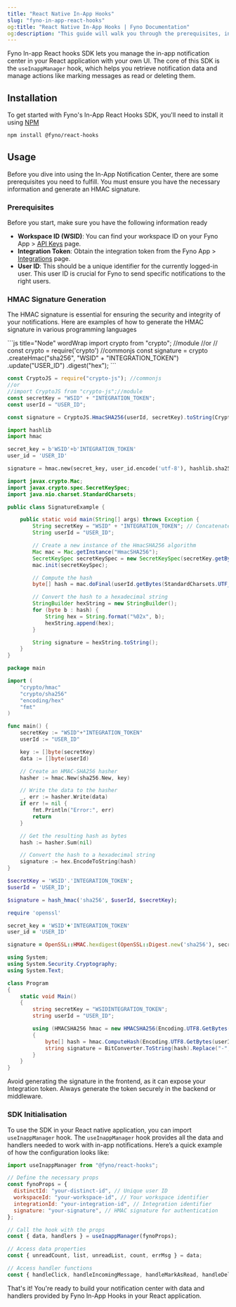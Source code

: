 ```yaml
---
title: "React Native In-App Hooks"
slug: "fyno-in-app-react-hooks"
og:title: "React Native In-App Hooks | Fyno Documentation"
og:description: "This guide will walk you through the prerequisites, installation, and step-by-step configuration required to get your mobile application ready for In-App notifications"
---
```


Fyno In-app React hooks SDK lets you manage the in-app notification center in your React application with your own UI. The core of this SDK is the `useInappManager` hook, which helps you retrieve notification data and manage actions like marking messages as read or deleting them.

## Installation

To get started with Fyno's In-App React Hooks SDK, you'll need to install it using [NPM](https://www.npmjs.com/package/@fyno/react-hooks)

```bash title="npm" wordWrap
npm install @fyno/react-hooks
```

## Usage

Before you dive into using the In-App Notification Center, there are some prerequisites you need to fulfill. You must ensure you have the necessary information and generate an HMAC signature.

### Prerequisites

Before you start, make sure you have the following information ready

- **Workspace ID (WSID)**: You can find your workspace ID on your Fyno App > [API Keys](https://app.fyno.io/api-keys) page.
- **Integration Token**: Obtain the integration token from the Fyno App > [Integrations](https://app.fyno.io/integrations) page.
- **User ID**: This should be a unique identifier for the currently logged-in user. This user ID is crucial for Fyno to send specific notifications to the right users.

### HMAC Signature Generation

The HMAC signature is essential for ensuring the security and integrity of your notifications. Here are examples of how to generate the HMAC signature in various programming languages

<CodeBlocks>
```js title="Node" wordWrap
import crypto from "crypto"; //module
//or
// const crypto = require('crypto') //commonjs
const signature = crypto
  .createHmac("sha256", "WSID" + "INTEGRATION_TOKEN")
  .update("USER_ID")
  .digest("hex");
```

```js title="JavaScript" wordWrap
const CryptoJS = require("crypto-js"); //commonjs
//or
//import CryptoJS from "crypto-js";//module
const secretKey = "WSID" + "INTEGRATION_TOKEN";
const userId = "USER_ID";

const signature = CryptoJS.HmacSHA256(userId, secretKey).toString(CryptoJS.enc.Hex);
```

```python title="Python" wordWrap
import hashlib
import hmac

secret_key = b'WSID'+b'INTEGRATION_TOKEN'
user_id = 'USER_ID'

signature = hmac.new(secret_key, user_id.encode('utf-8'), hashlib.sha256).hexdigest()
```

```java title="Java" wordWrap
import javax.crypto.Mac;
import javax.crypto.spec.SecretKeySpec;
import java.nio.charset.StandardCharsets;

public class SignatureExample {

    public static void main(String[] args) throws Exception {
        String secretKey = "WSID" + "INTEGRATION_TOKEN"; // Concatenate the secret key
        String userId = "USER_ID";

        // Create a new instance of the HmacSHA256 algorithm
        Mac mac = Mac.getInstance("HmacSHA256");
        SecretKeySpec secretKeySpec = new SecretKeySpec(secretKey.getBytes(StandardCharsets.UTF_8), "HmacSHA256");
        mac.init(secretKeySpec);

        // Compute the hash
        byte[] hash = mac.doFinal(userId.getBytes(StandardCharsets.UTF_8));

        // Convert the hash to a hexadecimal string
        StringBuilder hexString = new StringBuilder();
        for (byte b : hash) {
            String hex = String.format("%02x", b);
            hexString.append(hex);
        }

        String signature = hexString.toString();
    }
}
```

```go title="Go" wordWrap
package main

import (
	"crypto/hmac"
	"crypto/sha256"
	"encoding/hex"
	"fmt"
)

func main() {
	secretKey := "WSID"+"INTEGRATION_TOKEN"
	userId := "USER_ID"

	key := []byte(secretKey)
	data := []byte(userId)

	// Create an HMAC-SHA256 hasher
	hasher := hmac.New(sha256.New, key)

	// Write the data to the hasher
	_, err := hasher.Write(data)
	if err != nil {
		fmt.Println("Error:", err)
		return
	}

	// Get the resulting hash as bytes
	hash := hasher.Sum(nil)

	// Convert the hash to a hexadecimal string
	signature := hex.EncodeToString(hash)
}
```

```php title="PHP" wordWrap
$secretKey = 'WSID'.'INTEGRATION_TOKEN';
$userId = 'USER_ID';

$signature = hash_hmac('sha256', $userId, $secretKey);
```

```ruby title="Ruby" wordWrap
require 'openssl'

secret_key = 'WSID'+'INTEGRATION_TOKEN'
user_id = 'USER_ID'

signature = OpenSSL::HMAC.hexdigest(OpenSSL::Digest.new('sha256'), secret_key, user_id)
```

```csharp title="C#" wordWrap
using System;
using System.Security.Cryptography;
using System.Text;

class Program
{
    static void Main()
    {
        string secretKey = "WSIDINTEGRATION_TOKEN";
        string userId = "USER_ID";

        using (HMACSHA256 hmac = new HMACSHA256(Encoding.UTF8.GetBytes(secretKey))
        {
            byte[] hash = hmac.ComputeHash(Encoding.UTF8.GetBytes(userId));
            string signature = BitConverter.ToString(hash).Replace("-", "").ToLower();
        }
    }
}
```

</CodeBlocks>

<Warning title="Watch out when generating HMAC Signatures!">Avoid generating the signature in the frontend, as it can expose your Integration token. Always generate the token securely in the backend or middleware.</Warning>

### SDK Initialisation

To use the SDK in your React native application, you can import `useInappManager` hook. The `useInappManager` hook provides all the data and handlers needed to work with in-app notifications. Here’s a quick example of how the configuration looks like:

```js title="JSX" wordWrap
import useInappManager from "@fyno/react-hooks";

// Define the necessary props
const fynoProps = {
  distinctId: "your-distinct-id", // Unique user ID
  workspaceId: "your-workspace-id", // Your workspace identifier
  integrationId: "your-integration-id", // Integration identifier
  signature: "your-signature", // HMAC signature for authentication
};

// Call the hook with the props
const { data, handlers } = useInappManager(fynoProps);

// Access data properties
const { unreadCount, list, unreadList, count, errMsg } = data;

// Access handler functions
const { handleClick, handleIncomingMessage, handleMarkAsRead, handleDelete, loadMoreNotifications, deleteAllMessages, handleMarkAllAsRead } = handlers;
```

That's it! You're ready to build your notification center with data and handlers provided by Fyno In-App Hooks in your React application.
